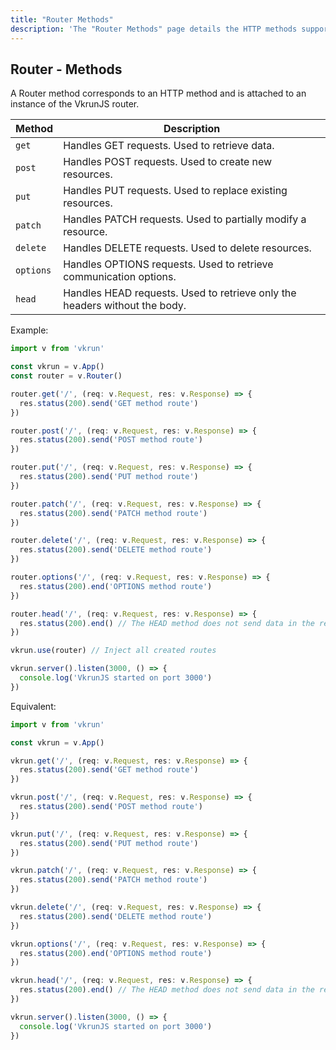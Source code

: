 ```yaml
---
title: "Router Methods"
description: 'The "Router Methods" page details the HTTP methods supported by the VkrunJS router, including "GET", "POST", "PUT", "PATCH", "DELETE", "OPTIONS", and "HEAD". Each method is explained with examples to demonstrate how to define routes that handle specific HTTP requests, ensuring clear and structured application routing.'
---
```


## Router - Methods

A Router method corresponds to an HTTP method and is attached to an instance of the VkrunJS router.

| Method            | Description                                                                 |
|-------------------|---------------------------------------------------------------------------|
| `get`     | Handles GET requests. Used to retrieve data.                               |
| `post`    | Handles POST requests. Used to create new resources.                       |
| `put`     | Handles PUT requests. Used to replace existing resources.                  |
| `patch`   | Handles PATCH requests. Used to partially modify a resource.               |
| `delete`  | Handles DELETE requests. Used to delete resources.                         |
| `options` | Handles OPTIONS requests. Used to retrieve communication options.          |
| `head`    | Handles HEAD requests. Used to retrieve only the headers without the body. |

Example:

```ts
import v from 'vkrun'

const vkrun = v.App()
const router = v.Router()

router.get('/', (req: v.Request, res: v.Response) => {
  res.status(200).send('GET method route')
})

router.post('/', (req: v.Request, res: v.Response) => {
  res.status(200).send('POST method route')
})

router.put('/', (req: v.Request, res: v.Response) => {
  res.status(200).send('PUT method route')
})

router.patch('/', (req: v.Request, res: v.Response) => {
  res.status(200).send('PATCH method route')
})

router.delete('/', (req: v.Request, res: v.Response) => {
  res.status(200).send('DELETE method route')
})

router.options('/', (req: v.Request, res: v.Response) => {
  res.status(200).end('OPTIONS method route')
})

router.head('/', (req: v.Request, res: v.Response) => {
  res.status(200).end() // The HEAD method does not send data in the response body
})

vkrun.use(router) // Inject all created routes

vkrun.server().listen(3000, () => {
  console.log('VkrunJS started on port 3000')
})
```

Equivalent:

```ts
import v from 'vkrun'

const vkrun = v.App()

vkrun.get('/', (req: v.Request, res: v.Response) => {
  res.status(200).send('GET method route')
})

vkrun.post('/', (req: v.Request, res: v.Response) => {
  res.status(200).send('POST method route')
})

vkrun.put('/', (req: v.Request, res: v.Response) => {
  res.status(200).send('PUT method route')
})

vkrun.patch('/', (req: v.Request, res: v.Response) => {
  res.status(200).send('PATCH method route')
})

vkrun.delete('/', (req: v.Request, res: v.Response) => {
  res.status(200).send('DELETE method route')
})

vkrun.options('/', (req: v.Request, res: v.Response) => {
  res.status(200).end('OPTIONS method route')
})

vkrun.head('/', (req: v.Request, res: v.Response) => {
  res.status(200).end() // The HEAD method does not send data in the response body
})

vkrun.server().listen(3000, () => {
  console.log('VkrunJS started on port 3000')
})
```